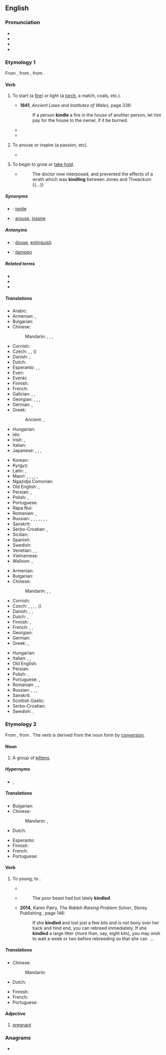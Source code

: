 {{also|Kindle}}
==English==
{{was wotd|2006|October|3}}

===Pronunciation===
* {{IPA|en|/ˈkɪn.dəl/}}
* {{audio|en|en-us-kindle.ogg|Audio (US)}}
* {{audio|en|en-au-kindle.ogg|Audio (AU)}}
* {{rhymes|en|ɪndəl|s=2}}

===Etymology 1===
From {{inh|en|enm|kindlen}}, from {{der|en|non|kynda||to inflame}}, from {{der|en|gem-pro|*kundijaną}}.

====Verb====
{{en-verb}}

# {{lb|en|transitive}} To start (a [[fire]]) or light (a [[torch]], a match, coals, etc.).
#* '''1841''', ''Ancient Laws and Institutes of Wales'', page 336:
#*: If a person '''kindle''' a fire in the house of another person, let him pay for the house to the owner, if it be burned.
#* {{RQ:Falkner Moonfleet|chapter=4|passage=And then it was that I first perceived the danger in which I stood; for there was no hope of '''kindling''' a light, and I doubted now whether even in the light I could ever have done much to dislodge the great slab of slate.}}
#* {{quote-journal|en|year=2013|month=July-August|author={{w|Henry Petroski}}
|title=[http://www.americanscientist.org/issues/pub/2013/4/geothermal-energy Geothermal Energy]
|volume=101|issue=4|magazine={{w|American Scientist}}
|passage=Energy has seldom been found where we need it when we want it. Ancient nomads, wishing to ward off the evening chill and enjoy a meal around a campfire, had to collect wood and then spend time and effort coaxing the heat of friction out from between sticks to '''kindle''' a flame.}}
# {{lb|en|transitive|figuratively}} To arouse or inspire (a passion, etc).
#* {{RQ:Landon Francesca Carrara|page=159|volume=III|text=Let the young perish in their hour of promise—how much will they be spared!—passion, that '''kindles''' but to consume the heart, and leaves either vacancy or regret, a ruin or a desert;...}}
#: {{ux|en|He '''kindled''' an enthusiasm for the project in his fellow workers.}}
# {{lb|en|intransitive|figuratively}} To begin to grow or [[take hold]].
#* {{RQ:Fielding Tom Jones}}
#*: The doctor now interposed, and prevented the effects of a wrath which was '''kindling''' between Jones and Thwackum {{...}}

=====Synonyms=====
* {{qualifier|to start a fire}}: [[ignite]]
* {{qualifier|to arouse}}: [[arouse]], [[inspire]]

=====Antonyms=====
* {{qualifier|to start a fire}}: [[douse]], [[extinguish]]
* {{qualifier|to arouse}}: [[dampen]]

=====Related terms=====
* {{l|en|enkindle}}
* {{l|en|kindling}}
* {{l|en|rekindle}}

=====Translations=====
{{trans-top|to start (a fire)}}
* Arabic: {{t|ar|شَعَّلَ}}
* Armenian: {{t+|hy|վառել}}, {{t+|hy|արծարծել}}
* Bulgarian: {{t+|bg|запалвам}}
* Chinese:
*: Mandarin: {{t+|cmn|點燃|sc=Hani}}, {{t+|cmn|点燃|tr=diǎnrán|sc=Hani}}, {{t+|cmn|點火|sc=Hani}}, {{t+|cmn|点火|tr=diǎnhuǒ|sc=Hani}}
* Cornish: {{t|kw|dewi}}
* Czech: {{t|cs|zažehnout|pf}}, {{t+|cs|zapálit|pf}}, {{t|cs|rozdělat|pf}} ({{t+|cs|oheň}})
* Danish: {{t|da|tænde}}, {{t|da|fænge}}
* Dutch: {{t+|nl|aansteken}}
* Esperanto: {{t|eo|ekbruligi}}, {{t|eo|fajrigi}},{{t|eo|incendii}}
* Even: {{t|eve|нулу-}}
* Evenki: {{t|evn|нул-}}
* Finnish: {{t+|fi|sytyttää}}
* French: {{t+|fr|allumer}}
* Galician: {{t+|gl|acender}}, {{t+|gl|prender}}, {{t|gl|encender}}
* Georgian: {{t|ka|ანთება}}, {{t|ka|დანთება}}, {{t|ka|მოკიდება}}, {{t+|ka|აალება}}
* German: {{t+|de|anzünden}}, {{t+|de|entfachen}}
* Greek: {{t+|el|ανάβω}}
*: Ancient: {{t|grc|ἅπτω}}, {{t|grc|αἴθω}}
* Hungarian: {{t+|hu|meggyújt}}
* Ido: {{t+|io|acendar}}
* Irish: {{t|ga|fadaigh}}, {{t|ga|adhain}}
* Italian: {{t+|it|accendere}}
* Japanese: {{t|ja|点じる|tr=てんじる, tenjiru|sc=Jpan}}, {{t|ja|点ずる|tr=てんずる, tenzuru|sc=Jpan}}, {{t+|ja|点火|tr=てんかする, tenka-suru|alt=点火する|sc=Jpan}}, {{t+|ja|引火|tr=いんかする, inka-suru|alt=引火する|sc=Jpan}}
{{trans-mid}}
* Korean: {{t|ko|불붙이다}}
* Kyrgyz: {{t|ky|тамызуу}}
* Latin: {{t|la|incendō}}, {{t+|la|accendō}}
* Maori: {{t|mi|tungi}}, {{t|mi|tutungi}}, {{t|mi|tungitungi}}, {{t|mi|maina}}, {{t|mi|tahu}}, {{t|mi|whakakā}}
* Ngazidja Comorian: {{t|zdj|patsa|alt=upatsa}}
* Old English: {{t|ang|ǣlan}}, {{t|ang|onǣlan}}
* Persian: {{t+|fa|افروختن|tr=afrōxtan}}, {{t+|fa|روشن کردن|tr=rowšan kardan}}
* Polish: {{t+|pl|rozpalać|impf}}, {{t+|pl|rozpalić|pf}}
* Portuguese: {{t+|pt|acender}}
* Rapa Nui: {{t|rap|kā}}
* Romanian: {{t+|ro|ațâța}}, {{t+|ro|aprinde}}
* Russian: {{t+|ru|разжига́ть|impf}}, {{t+|ru|разже́чь|pf}}, {{t+|ru|зажига́ть|impf}}, {{t+|ru|заже́чь|pf}}, {{t+|ru|запа́ливать|impf}}, {{t+|ru|запали́ть|pf}}, {{t+|ru|раста́пливать|impf}}, {{t+|ru|растопи́ть|pf}}
* Sanskrit: {{t|sa|छर्दति}}
* Serbo-Croatian: {{t+|sh|potpaliti}}, {{t+|sh|zapaliti}}
* Sicilian: {{t+|scn|addumari}}
* Spanish: {{t+|es|encender}}
* Swedish: {{t+|sv|tända}}
* Venetian: {{t+|vec|inpiar}}, {{t|vec|inpiẑar}}, {{t|vec|impisare}}
* Vietnamese: {{t+|vi|nhóm}}
* Walloon: {{t+|wa|esprinde}}, {{t+|wa|aloumer}}
{{trans-bottom}}

{{trans-top|to arouse}}
* Armenian: {{t+|hy|արծարծել}}
* Bulgarian: {{t+|bg|разпалвам}}
* Chinese:
*: Mandarin: {{t+|cmn|喚起|sc=Hani}}, {{t+|cmn|唤起|tr=huànqǐ|sc=Hani}}, {{t+|cmn|激起|tr=jīqǐ|sc=Hani}}
* Cornish: {{t|kw|dewi}}
* Czech: {{t|cs|zažehnout|pf}}, {{t|cs|podnítit|pf}}, {{t|cs|roznítit|pf}}, {{t+|cs|vzbudit|pf}}, {{t+|cs|probudit|pf}} ({{t+|cs|emoce}})
* Danish: {{t+|da|vække}}, {{t|da|sætte i brand}}, {{t|da|ophidse}}
* Dutch: {{t+|nl|opwekken}}, {{t+|nl|opwinden}}
* Finnish: {{t+|fi|sytyttää}}, {{t+|fi|kiihottaa}}
* French: {{t+|fr|exalter}}, {{t+|fr|inspirer}}, {{t+|fr|susciter}}
* Georgian: {{t|ka|აგზნება}}
* German: {{t+|de|entfachen}}
* Greek: {{t+|el|εξάπτω}}, {{t+|el|ανάβω}}
{{trans-mid}}
* Hungarian: {{t|hu|feltüzel}}
* Italian: {{t+|it|eccitare}}, {{t+|it|infuocare}}, {{t+|it|suscitare}}
* Old English: {{t|ang|onǣlan}}
* Persian: {{t+|fa|برانگیختن|tr=barangixtan}}
* Polish: {{t+|pl|wzniecać|impf}}, {{t+|pl|wzniecić|pf}}
* Portuguese: {{t+|pt|inspirar}}, {{t+|pt|suscitar}}
* Romanian: {{t+|ro|inspira}}, {{t+|ro|suscita}}, {{t+|ro|stârni}}
* Russian: {{t+|ru|разжига́ть|impf}}, {{t+|ru|разже́чь|pf}}, {{t+|ru|зажига́ть|impf}}, {{t+|ru|заже́чь|pf}}
* Sanskrit: {{t|sa|छर्दति}}
* Scottish Gaelic: {{t|gd|beothaich}}
* Serbo-Croatian: {{t+|sh|zapaliti}}
* Swedish: {{t+|sv|tända}}, {{t+|sv|väcka}}
{{trans-bottom}}

===Etymology 2===
From {{inh|en|enm|kyndel}}, from {{af|enm|kynde|-el|nocat=1}}. The verb is derived from the noun form by [[conversion]].

====Noun====
{{en-noun}}

# {{lb|en|rare|collective}} A group of [[kitten]]s.
#: {{ux|en|A '''kindle''' of kittens.}}

=====Hypernyms=====
* {{l|en|clowder}}, {{l|en|glaring}}

=====Translations=====
{{trans-top|group of kittens}}
* Bulgarian: {{t+|bg|котило|n}}
* Chinese:
*: Mandarin: {{t+|cmn|窩}}, {{t+|cmn|窝|tr=wō}}
* Dutch: {{t+|nl|nest|n}}
{{trans-mid}}
* Esperanto: {{t|eo|katidaro}}
* Finnish: {{t|fi|[[kissa]][[pentue]]}}
* French: {{t+|fr|portée|f}}
* Portuguese: {{t-needed|pt}}
{{trans-bottom}}

====Verb====
{{en-verb}}

# {{lb|en|intransitive|of a|rabbit|or|hare}} To {{l|en|bring forth}} young; to {{l|en|give birth}}.
#* {{RQ:Shakespeare As You Like It|III|ii|line=344-46|text=ORLANDO Are you native of this place?<br>ROSALIND As the cony that you see<br>dwell where she is '''kindled.'''}}
#* {{RQ:Pliny Holland Historie of the World}}
#*: The poor beast had but lately '''kindled'''.
#* '''2014''', Karen Patry, ''The Rabbit-Raising Problem Solver'', Storey Publishing {{ISBN|9781612124667}}, page 146:
#*: If she '''kindled''' and lost just a few kits and is not bony over her back and hind end, you can rebreed immediately. If she '''kindled''' a large litter (more than, say, eight kits), you may wish to wait a week or two before rebreeding so that she can &nbsp;...

=====Translations=====
{{trans-top|bring forth young}}
* Chinese:
*: Mandarin: {{t+|cmn|分娩|tr=fēnmiǎn}}
* Dutch: {{t+|nl|werpen}}
{{trans-mid}}
* Finnish: {{t+|fi|synnyttää}}
* French: {{t+|fr|mettre bas}}
* Portuguese: {{t-needed|pt}}
{{trans-bottom}}

====Adjective====
{{en-adj|head=in kindle|-}}

# {{lb|en|of an animal}} [[pregnant]]

===Anagrams===
* {{anagrams|en|a=deikln|Kindel|delink|dinkle|inkled|kilned|klined|linked}}

{{C|en|Cats|Combustion|Pregnancy}}
